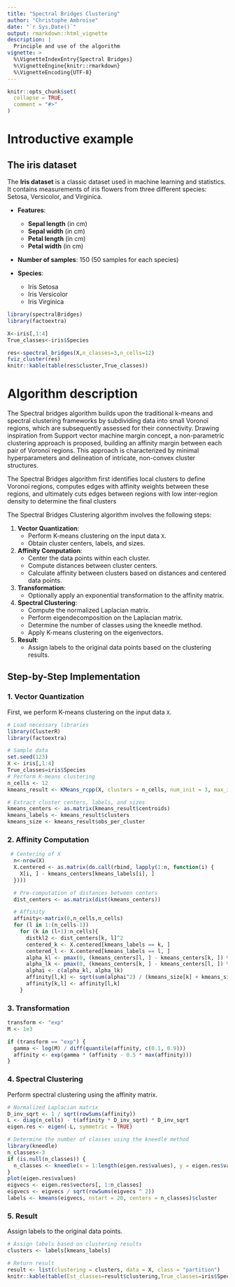 ```yaml
---
title: "Spectral Bridges Clustering"
author: "Christophe Ambroise"
date: "`r Sys.Date()`"
output: rmarkdown::html_vignette
description: |
  Principle and use of the algorithm
vignette: >
  %\VignetteIndexEntry{Spectral Bridges}
  %\VignetteEngine{knitr::rmarkdown}
  %\VignetteEncoding{UTF-8}
---
```




```r
knitr::opts_chunk$set(
  collapse = TRUE,
  comment = "#>"
)
```





# Introductive example

## The iris dataset
The **Iris dataset** is a classic dataset used in machine learning and statistics. It contains measurements of iris flowers from three different species: Setosa, Versicolor, and Virginica. 

- **Features**:
    
  -   **Sepal length** (in cm)
  -   **Sepal width** (in cm)
  -   **Petal length** (in cm)
    -   **Petal width** (in cm)
-   **Number of samples**: 150 (50 samples for each species)
    
-   **Species**:
    -   Iris Setosa
    -   Iris Versicolor
    -   Iris Virginica

```r
library(spectralBridges)
library(factoextra)

X<-iris[,1:4]
True_classes<-iris$Species

res<-spectral_bridges(X,n_classes=3,n_cells=12)
fviz_cluster(res)             
knitr::kable(table(res$cluster,True_classes))
```


# Algorithm description 

The Spectral bridges algorithm builds upon the traditional k-means and spectral clustering frameworks by subdividing data into small Voronoï regions, which are subsequently assessed for their connectivity. Drawing inspiration from Support vector machine margin concept, a non-parametric clustering approach is proposed, building  an affinity margin between each pair of Voronoï regions. This approach is characterized by minimal hyperparameters and delineation of intricate, non-convex cluster structures.

The Spectral Bridges algorithm first identifies local clusters to define Voronoï regions, computes edges with affinity weights between these regions, and ultimately cuts edges between regions with low inter-region density to determine the final clusters


The Spectral Bridges Clustering algorithm involves the following steps:

1. **Vector Quantization**: 
    - Perform K-means clustering on the input data `X`.
    - Obtain cluster centers, labels, and sizes.

2. **Affinity Computation**:
    - Center the data points within each cluster.
    - Compute distances between cluster centers.
    - Calculate affinity between clusters based on distances and centered data points.

3. **Transformation**:
    - Optionally apply an exponential transformation to the affinity matrix.

4. **Spectral Clustering**:
    - Compute the normalized Laplacian matrix.
    - Perform eigendecomposition on the Laplacian matrix.
    - Determine the number of classes using the kneedle method.
    - Apply K-means clustering on the eigenvectors.

5. **Result**:
    - Assign labels to the original data points based on the clustering results.


## Step-by-Step Implementation

### 1. Vector Quantization

First, we perform K-means clustering on the input data `X`.

```r
# Load necessary libraries
library(ClusterR)
library(factoextra)

# Sample data
set.seed(123)
X <- iris[,1:4]
True_classes=iris$Species
# Perform K-means clustering
n_cells <- 12
kmeans_result <- KMeans_rcpp(X, clusters = n_cells, num_init = 3, max_iters = 30, initializer = 'kmeans++')

# Extract cluster centers, labels, and sizes
kmeans_centers <- as.matrix(kmeans_result$centroids)
kmeans_labels <- kmeans_result$clusters
kmeans_size <- kmeans_result$obs_per_cluster
```


### 2. Affinity Computation


```r
 # Centering of X
  n<-nrow(X)
  X.centered <- as.matrix(do.call(rbind, lapply(1:n, function(i) {
    X[i, ] - kmeans_centers[kmeans_labels[i], ]
  })))

  # Pre-computation of distances between centers
  dist_centers <- as.matrix(dist(kmeans_centers))

  # Affinity
  affinity<-matrix(0,n_cells,n_cells)
  for (l in 1:(n_cells-1))
    for (k in (l+1):n_cells){
      distkl2 <- dist_centers[k, l]^2
      centered_k <- X.centered[kmeans_labels == k, ]
      centered_l <- X.centered[kmeans_labels == l, ]
      alpha_kl <- pmax(0, (kmeans_centers[l, ] - kmeans_centers[k, ]) %*% t(centered_k)) / distkl2
      alpha_lk <- pmax(0, (kmeans_centers[k, ] - kmeans_centers[l, ]) %*% t(centered_l)) / distkl2
      alphai <- c(alpha_kl, alpha_lk)
      affinity[l,k] <- sqrt(sum(alphai^2) / (kmeans_size[k] + kmeans_size[l]))
      affinity[k,l] <- affinity[l,k]
    }

```


### 3. Transformation

```r
transform <- "exp"
M <- 1e3

if (transform == "exp") {
  gamma <- log(M) / diff(quantile(affinity, c(0.1, 0.9)))
  affinity <- exp(gamma * (affinity - 0.5 * max(affinity)))
}
```

### 4. Spectral Clustering

Perform spectral clustering using the affinity matrix.


```r
# Normalized Laplacian matrix
D_inv_sqrt <- 1 / sqrt(rowSums(affinity))
L <- diag(n_cells) - t(affinity * D_inv_sqrt) * D_inv_sqrt
eigen.res <- eigen(-L, symmetric = TRUE)

# Determine the number of classes using the kneedle method
library(kneedle)
n_classes<-3
if (is.null(n_classes)) {
  n_classes <- kneedle(x = 1:length(eigen.res$values), y = eigen.res$values)[1] - 1
}
plot(eigen.res$values)
eigvecs <- eigen.res$vectors[, 1:n_classes]
eigvecs <- eigvecs / sqrt(rowSums(eigvecs ^ 2))
labels <- kmeans(eigvecs, nstart = 20, centers = n_classes)$cluster
```


### 5. Result

Assign labels to the original data points.

```r
# Assign labels based on clustering results
clusters <- labels[kmeans_labels]

# Return result
result <- list(clustering = clusters, data = X, class = "partition")
knitr::kable(table(Est_classes=result$clustering,True_classes=iris$Species))
```



